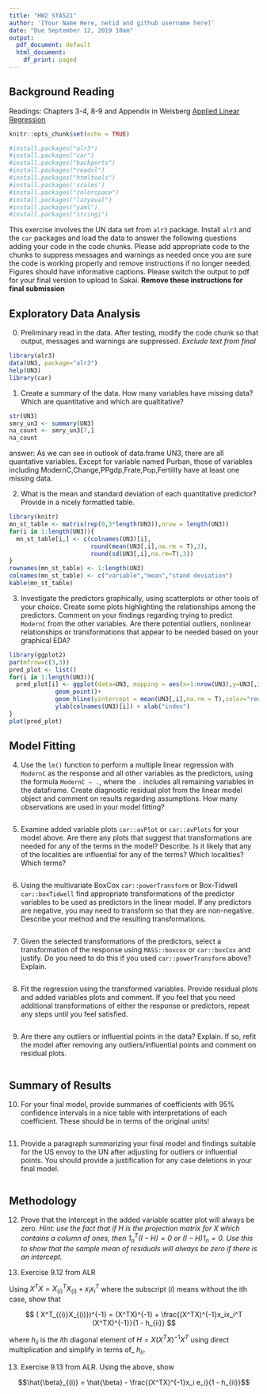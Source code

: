 ```yaml
---
title: "HW2 STA521"
author: '[Your Name Here, netid and github username here]'
date: "Due September 12, 2019 10am"
output:
  pdf_document: default
  html_document:
    df_print: paged
---
```


## Background Reading

Readings: Chapters 3-4, 8-9 and Appendix in Weisberg [Applied Linear Regression](https://ebookcentral.proquest.com/lib/duke/reader.action?docID=1574352)  


```r
knitr::opts_chunk$set(echo = TRUE)
```
```r
#install.packages("alr3")
#install.packages("car")
#install.packages("backports")
#install.packages("readxl")
#install.packages("htmltools")
#install.packages('scales')
#install.packages("colorspace")
#install.packages("lazyeval")
#install.packages("yaml")
#install.packages("stringi")
```

This exercise involves the UN data set from `alr3` package. Install `alr3` and the `car` packages and load the data to answer the following questions adding your code in the code chunks.  Please add appropriate code to the chunks to suppress messages and warnings as needed once you are sure the code is working properly and remove instructions if no longer needed. Figures should have informative captions. Please switch the output to pdf for your final version to upload to Sakai. **Remove these instructions for final submission**


## Exploratory Data Analysis

0.  Preliminary read in the data.  After testing, modify the code chunk so that output, messages and warnings are suppressed.  *Exclude text from final*

```r
library(alr3)
data(UN3, package="alr3")
help(UN3) 
library(car)
```


1. Create a summary of the data.  How many variables have missing data?  Which are quantitative and which are qualtitative?

```r
str(UN3)
smry_un3 <- summary(UN3)
na_count <- smry_un3[7,]
na_count
```
answer: As we can see in outlook of data.frame UN3, there are all quantative variables. Except for variable named Purban, those of variables including ModernC,Change,PPgdp,Frate,Pop,Fertility have at least one missing data. 

2. What is the mean and standard deviation of each quantitative predictor?  Provide in a nicely formatted table.

```r
library(knitr)
mn_st_table <- matrix(rep(0,3*length(UN3)),nrow = length(UN3))
for(i in 1:length(UN3)){
  mn_st_table[i,] <- c(colnames(UN3)[i],
                       round(mean(UN3[,i],na.rm = T),3),
                       round(sd(UN3[,i],na.rm=T),3))
}
rownames(mn_st_table) <- 1:length(UN3)
colnames(mn_st_table) <- c("variable","mean","stand deviation")
kable(mn_st_table)
```


3. Investigate the predictors graphically, using scatterplots or other tools of your choice. Create some plots
highlighting the relationships among the predictors. Comment
on your findings regarding trying to predict `ModernC` from the other variables.  Are there potential outliers, nonlinear relationships or transformations that appear to be needed based on your graphical EDA?

```r
library(ggplot2)
par(mfrow=c(3,3))
pred_plot <- list()
for(i in 1:length(UN3)){
  pred_plot[i] <- ggplot(data=UN3, mapping = aes(x=1:nrow(UN3),y=UN3[,i]))+
             geom_point()+
             geom_hline(yintercept = mean(UN3[,i],na.rm = T),color="red")+
             ylab(colnames(UN3)[i]) + xlab("index")
}
plot(pred_plot)
```

## Model Fitting

4.  Use the `lm()` function to perform a multiple linear regression with `ModernC` as the response and all other variables as the predictors, using the formula `ModernC ~ .`, where the `.` includes all remaining variables in the dataframe.  Create  diagnostic residual plot from the linear model object and comment on results regarding assumptions.  How many observations are used in your model fitting?

```r

```

5. Examine added variable plots `car::avPlot` or `car::avPlots`  for your model above. Are there any plots that suggest that transformations are needed for any of the terms in the model? Describe. Is it likely that any of the localities are influential for any of the terms?  Which localities?  Which terms?  

```r

```

6.  Using the multivariate BoxCox `car::powerTransform` or  Box-Tidwell  `car::boxTidwell` find appropriate transformations of the predictor variables  to be used as predictors in the linear model.  If any predictors are negative, you may need to transform so that they are non-negative.  Describe your method and  the resulting transformations.


```r

```

7. Given the selected transformations of the predictors, select a transformation of the response using `MASS::boxcox` or `car::boxCox` and justify.  Do you need to do this if you used `car::powerTransform` above?  Explain.


```r

```

8.  Fit the regression using the transformed variables.  Provide residual plots and added variables plots and comment.  If you feel that you need additional transformations of either the response or predictors, repeat any steps until you feel satisfied.

```r

```


9.  Are there any outliers or influential points in the data?  Explain.  If so, refit the model after removing any outliers/influential points and comment on residual plots.


```r

```

## Summary of Results

10. For your final model, provide summaries of coefficients with 95% confidence intervals in a nice table with interpretations of each coefficient.  These should be in terms of the original units! 


```r

```


11. Provide a paragraph summarizing your final model  and findings suitable for the US envoy to the UN after adjusting for outliers or influential points.   You should provide a justification for any case deletions in your final model.


```r

```


## Methodology

    
12. Prove that the intercept in the added variable scatter plot will always be zero.  _Hint:  use the fact that if $H$ is the projection matrix for $X$ which contains a column of ones, then $1_n^T (I - H) = 0$ or $(I - H) 1_n = 0$.  Use this to show that the sample mean of residuals will always be zero if there is an intercept._

12. Exercise 9.12 from ALR

Using  $X^TX = X^T_{(i)}X_{(i)} + x_i x_i^T$ where the subscript $(i)$ means without the ith case, show that 

$$
( X^T_{(i)}X_{(i)})^{-1} = (X^TX)^{-1} + \frac{(X^TX)^{-1}x_ix_i^T  (X^TX)^{-1}}{1 - h_{ii}}
$$

where $h_{ii}$ is the $i$th diagonal element of $H = X(X^TX)^{-1}X^T$ using direct multiplication and simplify in terms of_ $h_{ii}$.

13. Exercise 9.13 from ALR.   Using the above, show

$$\hat{\beta}_{(i)} = \hat{\beta} -  \frac{(X^TX)^{-1}x_i e_i}{1 - h_{ii}}$$
